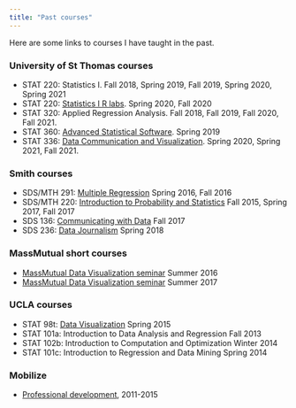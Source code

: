 ```yaml
---
title: "Past courses"
---
```


Here are some links to courses I have taught in the past.

### University of St Thomas courses

-   STAT 220: Statistics I. Fall 2018, Spring 2019, Fall 2019, Spring 2020, Spring 2021
-   STAT 220: [Statistics I R labs](STAT220labs). Spring 2020, Fall 2020
-   STAT 320: Applied Regression Analysis. Fall 2018, Fall 2019, Fall 2020, Fall 2021.
-   STAT 360: [Advanced Statistical Software](https://ameliamn.github.io/STAT360). Spring 2019
-   STAT 336: [Data Communication and Visualization](https://ameliamn.github.io/STAT336). Spring 2020, Spring 2021, Fall 2021.

### Smith courses

-   SDS/MTH 291: [Multiple Regression](https://ameliamn.github.io/sds291) Spring 2016, Fall 2016
-   SDS/MTH 220: [Introduction to Probability and Statistics](https://ameliamn.github.io/SDS220) Fall 2015, Spring 2017, Fall 2017
-   SDS 136: [Communicating with Data](https://ameliamn.github.io/sds136) Fall 2017
-   SDS 236: [Data Journalism](https://ameliamn.github.io/sds236) Spring 2018

### MassMutual short courses

-   [MassMutual Data Visualization seminar](SummerDataViz.html) Summer 2016
-   [MassMutual Data Visualization seminar](https://jcrouser.github.io/datavis/) Summer 2017

### UCLA courses

-   STAT 98t: [Data Visualization](98t.html) Spring 2015
-   STAT 101a: Introduction to Data Analysis and Regression Fall 2013
-   STAT 102b: Introduction to Computation and Optimization Winter 2014
-   STAT 101c: Introduction to Regression and Data Mining Spring 2014

### Mobilize

-   [Professional development](Mobilize.html), 2011-2015
